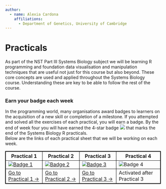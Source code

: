 ```yaml
---
author:
  - name: Alexia Cardona
    affiliations:
      - Department of Genetics, University of Cambridge
---
```


# Practicals {.unnumbered}


As part of the NST Part III Systems Biology subject we will be learning R programming and foundation data visualisation and manipulation techniques that are useful not just for this course but also beyond. These core concepts are used and applied throughout the Systems Biology course.  Understanding these are key to be able to follow the rest of the course.

### Earn your badge each week
In the programming world, many organisations award badges to learners on the acquisition of a new skill or completion of 
a milestone. If you attempted and solved all the exercises of each practical, you will earn a badge. By the end of week 
four you will have earned the 4-star badge ![](images/stars-4-18px.png) that marks the end of the Systems Biology R practicals.   
Below are the links of each practical sheet that we will be working on each week. 


```{=html}
<table style="border: 1px solid black;">
  <thead>
    <tr>
      <th style="border: 1px solid black; text-align:center;">Practical 1</th>
      <th style="border: 1px solid black; text-align:center;">Practical 2</th>
      <th style="border: 1px solid black; text-align:center;">Practical 3</th>
      <th style="border: 1px solid black; text-align:center;">Practical 4</th>
    </tr>
  </thead>
  <tbody>
    <tr>
      <td style="border: 1px solid black;"><a href="https://ac812.github.io/sysbio-r/practical1.html"><img src="images/level-1-badge.png" alt="Badge 1"/></a></td>
      <td style="border: 1px solid black;"><a href="https://ac812.github.io/sysbio-r/practical2.html"><img src="images/level-2-badge.png" alt="Badge 2"/></a></td>
      <td style="border: 1px solid black;"><a href="https://ac812.github.io/sysbio-r/practical3.html"><img src="images/level-3-badge.png" alt="Badge 3"/></a></td>
      <td style="border: 1px solid black;"><img src="images/level-4-badge-gray.png" alt="Badge 4" /></td>
    </tr>
    <tr>
      <td style="border: 1px solid black;"><a href="https://ac812.github.io/sysbio-r/practical1.html">Go to Practical 1 &#8594;</a></td>
      <td style="border: 1px solid black;"><a href="https://ac812.github.io/sysbio-r/practical2.html">Go to Practical 2 &#8594;</a></td>
      <td style="border: 1px solid black;"><a href="https://ac812.github.io/sysbio-r/practical3.html">Go to Practical 3 &#8594;</a></td>
      <td style="border: 1px solid black;">Activated after Practical 3</td>
    </tr>
  </tbody>
</table>
```